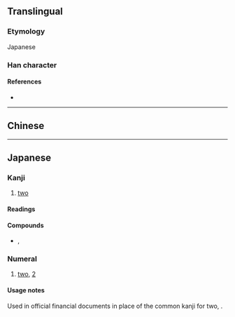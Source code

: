 {{character info}}
==Translingual==
{{Han simplified forms|貳|弐|贰}}
===Etymology===
Japanese {{Han simp|貳|f=貝|t=一}}

===Han character===
{{Han char|rn=56|rad=弋|as=03|sn=6|four=|canj=MPMM|ids=⿱一弍}}

====References====
* {{Han ref|kx=0355.061|hdz=10558.061|uh=5F10|ud=24336}}

----

==Chinese==
{{zh-see|貳|v}}

----

==Japanese==
{{ja-kanji forms|弐|貳}}

===Kanji===
{{ja-kanji|grade=c|rs=弋03|kyu=貳}}

# [[two]]

====Readings====
{{ja-readings
|goon=に
|kanon=じ
|kun=ふた-つ, そえ-
}}

====Compounds====
* {{ja-r|弐%心|に%しん}}, {{ja-r|弐%心|ふた%ごころ}}

===Numeral===
{{ja-pos|numeral|に}}

# [[two]], [[2]]

====Usage notes====
Used in official financial documents in place of the common kanji for two, {{ja-l|二}}.